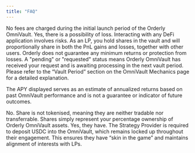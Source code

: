 ```yaml
---
title: "FAQ"
---
```


<AccordionGroup>
  <Accordion title="Are there fees charged for using Orderly OmniVault?">
No fees are charged during the initial launch period of the Orderly OmniVault.

  </Accordion>

  <Accordion title="Can I lose money as an LP with Orderly OmniVault?">
Yes, there is a possibility of loss. Interacting with any DeFi application involves risks. As an LP, you hold shares in the vault and will proportionally share in both the PnL gains and losses, together with other users. Orderly does not guarantee any minimum returns or protection from losses.

  </Accordion>

<Accordion title='Why is my deposit/withdrawal request stuck in the "pending/requested" status?'>
A "pending" or "requested" status means Orderly OmniVault has received your request and is awaiting processing in the next vault period. Please refer to the “Vault Period” section on the OmniVault Mechanics page for a detailed explanation.

</Accordion>

  <Accordion title="Can I expect the actual returns to match the APY displayed on the Orderly OmniVault app?">

The APY displayed serves as an estimate of annualized returns based on past OmniVault performance and is not a guarantee or indicator of future outcomes.

  </Accordion>

<Accordion title="Can I transfer or trade my shares?">
No. Share is not tokenised, meaning they are neither tradable nor transferrable. Shares simply represent your percentage ownership of Orderly OmniVault assets.

</Accordion>

<Accordion title="Has the Strategy Provider deposited USDC into Orderly OmniVault?">
Yes, they have. The Strategy Provider is required to deposit USDC into the OmniVault, which remains locked up throughout their engagement. This ensures they have “skin in the game” and maintains alignment of interests with LPs.

</Accordion>
</AccordionGroup>
